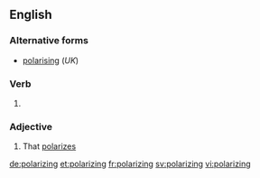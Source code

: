 ==English==

===Alternative forms===
* [[polarising]] (''UK'')

===Verb===
{{head|en}}

# {{present participle of|polarize|lang=en}}

===Adjective===
{{en-adj}}

# That [[polarize]]s

[[de:polarizing]]
[[et:polarizing]]
[[fr:polarizing]]
[[sv:polarizing]]
[[vi:polarizing]]